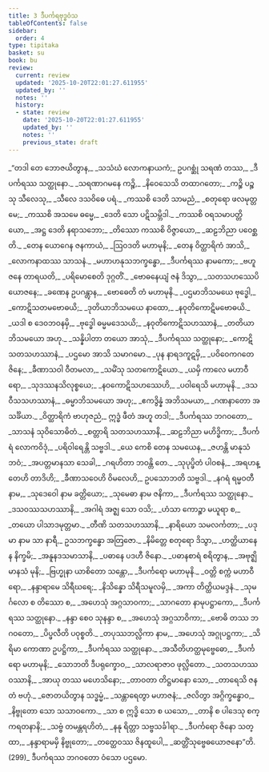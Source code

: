 ```yaml
---
title: 3 ဒီပင်္ကရဗုဒ္ဓဝံသ
tableOfContents: false
sidebar:
  order: 4
type: tipitaka
basket: su
book: bu
review:
  current: review
  updated: '2025-10-20T22:01:27.611955'
  updated_by: ''
  notes: ''
  history:
  - state: review
    date: '2025-10-20T22:01:27.611955'
    updated_by: ''
    notes: ''
    previous_state: draft
---
```



<DynamicBreadcrumb />


<ReviewStatus review={frontmatter.review} showDetails={true} />

<HypothesisAnnotation frontmatter={frontmatter} />

<Division number="1" book="bu" e="ch" v="21" p="321">

<Paragraph number="272" type="verses" book="bu">
_“တဒါ တေ ဘောဇယိတွာန,_  
_သသံဃံ လောကနာယကံ;_  
ဥပဂစ္ဆုံ သရဏံ တဿ,_  
_ဒီပင်္ကရဿ သတ္ထုနော._  

</Paragraph>

</Division>
<Division number="2" book="bu" e="ch" v="21" p="321">

<Paragraph number="273" type="verses" book="bu">
_သရဏာဂမနေ ကဉ္စိ,_  
_နိဝေသေသိ တထာဂတော;_  
_ကဉ္စိ ပဉ္စသု သီလေသု,_  
_သီလေ ဒသဝိဓေ ပရံ._  

</Paragraph>

</Division>
<Division number="3" book="bu" e="ch" v="21" p="321">

<Paragraph number="274" type="verses" book="bu">
_ကဿစိ ဒေတိ သာမညံ,_  
_စတုရော ဖလမုတ္တမေ;_  
_ကဿစိ အသမေ ဓမ္မေ,_  
_ဒေတိ သော ပဋိသမ္ဘိဒါ._  

</Paragraph>

</Division>
<Division number="4" book="bu" e="ch" v="21" p="321">

<Paragraph number="275" type="verses" book="bu">
_ကဿစိ ဝရသမာပတ္တိယော,_  
_အဋ္ဌ ဒေတိ နရာသဘော;_  
_တိဿော ကဿစိ ဝိဇ္ဇာယော,_  
_ဆဠဘိညာ ပဝေစ္ဆတိ._  

</Paragraph>

</Division>
<Division number="5" book="bu" e="ch" v="21" p="321">

<Paragraph number="276" type="verses" book="bu">
_တေန ယောဂေန ဇနကာယံ,_  
_ဩဝဒတိ မဟာမုနိ;_  
_တေန ဝိတ္ထာရိကံ အာသိ,_  
_လောကနာထဿ သာသနံ._  

</Paragraph>

</Division>
<Division number="6" book="bu" e="ch" v="21" p="321">

<Paragraph number="277" type="verses" book="bu">
_မဟာဟနုသဘက္ခန္ဓော,_  
_ဒီပင်္ကရဿ နာမကော;_  
_ဗဟူ ဇနေ တာရယတိ,_  
_ပရိမောစေတိ ဒုဂ္ဂတိံ._  

</Paragraph>

</Division>
<Division number="7" book="bu" e="ch" v="21" p="321">

<Paragraph number="278" type="verses" book="bu">
_ဗောဓနေယျံ ဇနံ ဒိသွာ,_  
_သတသဟဿေပိ ယောဇနေ;_  
_ခဏေန ဥပဂန္တွာန,_  
_ဗောဓေတိ တံ မဟာမုနိ._  

</Paragraph>

</Division>
<Division number="8" book="bu" e="ch" v="21" p="321">

<Paragraph number="279" type="verses" book="bu">
_ပဌမာဘိသမယေ ဗုဒ္ဓေါ,_  
_ကောဋိသတမဗောဓယိ;_  
_ဒုတိယာဘိသမယေ နာထော,_  
_နဝုတိကောဋိမဗောဓယိ._  

</Paragraph>

</Division>
<Division number="9" book="bu" e="ch" v="21" p="321">

<Paragraph number="280" type="verses" book="bu">
_ယဒါ စ ဒေဝဘဝနမှိ,_  
_ဗုဒ္ဓေါ ဓမ္မမဒေသယိ;_  
_နဝုတိကောဋိသဟဿာနံ,_  
_တတိယာဘိသမယော အဟု._  

</Paragraph>

</Division>
<Division number="10" book="bu" e="ch" v="21" p="321">

<Paragraph number="281" type="verses" book="bu">
_သန္နိပါတာ တယော အာသုံ,_  
_ဒီပင်္ကရဿ သတ္ထုနော;_  
_ကောဋိသတသဟဿာနံ,_  
_ပဌမော အာသိ သမာဂမော._  

</Paragraph>

</Division>
<Division number="11" book="bu" e="ch" v="21" p="322">

<Paragraph number="282" type="verses" book="bu">
_ပုန နာရဒကူဋမှိ,_  
_ပဝိဝေကဂတေ ဇိနေ;_  
_ခီဏာသဝါ ဝီတမလာ,_  
_သမိံသု သတကောဋိယော._  

</Paragraph>

</Division>
<Division number="12" book="bu" e="ch" v="21" p="322">

<Paragraph number="283" type="verses" book="bu">
_ယမှိ ကာလေ မဟာဝီရော,_  
_သုဒဿနသိလုစ္စယေ;_  
_နဝကောဋိသဟဿေဟိ,_  
_ပဝါရေသိ မဟာမုနိ._  

</Paragraph>

</Division>
<Division number="13" book="bu" e="ch" v="21" p="322">

<Paragraph number="284" type="verses" book="bu">
_ဒသဝီသသဟဿာနံ,_  
_ဓမ္မာဘိသမယော အဟု;_  
_ဧကဒွိန္နံ အဘိသမယာ,_  
_ဂဏနာတော အသင်္ခိယာ._  

</Paragraph>

</Division>
<Division number="14" book="bu" e="ch" v="21" p="322">

<Paragraph number="285" type="verses" book="bu">
_ဝိတ္ထာရိကံ ဗာဟုဇညံ,_  
ဣဒ္ဓံ ဖီတံ အဟူ တဒါ;_  
_ဒီပင်္ကရဿ ဘဂဝတော,_  
_သာသနံ သုဝိသောဓိတံ._  

</Paragraph>

</Division>
<Division number="15" book="bu" e="ch" v="21" p="322">

<Paragraph number="286" type="verses" book="bu">
_စတ္တာရိ သတသဟဿာနိ,_  
_ဆဠဘိညာ မဟိဒ္ဓိကာ;_  
_ဒီပင်္ကရံ လောကဝိဒုံ,_  
_ပရိဝါရေန္တိ သဗ္ဗဒါ._  

</Paragraph>

</Division>
<Division number="16" book="bu" e="ch" v="21" p="322">

<Paragraph number="287" type="verses" book="bu">
_ယေ ကေစိ တေန သမယေန,_  
_ဇဟန္တိ မာနုသံ ဘဝံ;_  
_အပတ္တမာနသာ သေခါ,_  
_ဂရဟိတာ ဘဝန္တိ တေ._  

</Paragraph>

</Division>
<Division number="17" book="bu" e="ch" v="21" p="322">

<Paragraph number="288" type="verses" book="bu">
_သုပုပ္ဖိတံ ပါဝစနံ,_  
_အရဟန္တေဟိ တာဒိဟိ;_  
_ခီဏာသဝေဟိ ဝိမလေဟိ,_  
ဥပသောဘတိ သဗ္ဗဒါ._  

</Paragraph>

</Division>
<Division number="18" book="bu" e="ch" v="21" p="322">

<Paragraph number="289" type="verses" book="bu">
_နဂရံ ရမ္မဝတီ နာမ,_  
_သုဒေဝေါ နာမ ခတ္တိယော;_  
_သုမေဓာ နာမ ဇနိကာ,_  
_ဒီပင်္ကရဿ သတ္ထုနော._  

</Paragraph>

</Division>
<Division number="19" book="bu" e="ch" v="21" p="322">

<Paragraph number="290" type="verses" book="bu">
_ဒသဝဿသဟဿာနိ,_  
_အဂါရံ အဇ္ဈ သော ဝသိ;_  
_ဟံသာ ကောဉ္စာ မယူရာ စ,_  
_တယော ပါသာဒမုတ္တမာ._  

</Paragraph>

</Division>
<Division number="20" book="bu" e="ch" v="21" p="322">

<Paragraph number="291" type="verses" book="bu">
_တီဏိ သတသဟဿာနိ,_  
_နာရိယော သမလင်္ကတာ;_  
_ပဒုမာ နာမ သာ နာရီ,_  
ဥသဘက္ခန္ဓော အတြဇော._  

</Paragraph>

</Division>
<Division number="21" book="bu" e="ch" v="21" p="322">

<Paragraph number="292" type="verses" book="bu">
_နိမိတ္တေ စတုရော ဒိသွာ,_  
_ဟတ္ထိယာနေန နိက္ခမိ;_  
_အနူနဒသမာသာနိ,_  
_ပဓာနေ ပဒဟီ ဇိနော._  

</Paragraph>

</Division>
<Division number="22" book="bu" e="ch" v="21" p="322">

<Paragraph number="293" type="verses" book="bu">
_ပဓာနစာရံ စရိတွာန,_  
_အဗုဇ္ဈိ မာနသံ မုနိ;_  
_ဗြဟ္မုနာ ယာစိတော သန္တော,_  
_ဒီပင်္ကရော မဟာမုနိ._  

</Paragraph>

</Division>
<Division number="23" book="bu" e="ch" v="21" p="322">

<Paragraph number="294" type="verses" book="bu">
_ဝတ္တိ စက္ကံ မဟာဝီရော,_  
_နန္ဒာရာမေ သိရီဃရေ;_  
_နိသိန္နော သိရီသမူလမှိ,_  
_အကာ တိတ္ထိယမဒ္ဒနံ._  

</Paragraph>

</Division>
<Division number="24" book="bu" e="ch" v="21" p="323">

<Paragraph number="295" type="verses" book="bu">
_သုမင်္ဂလော စ တိဿော စ,_  
_အဟေသုံ အဂ္ဂသာဝကာ;_  
_သာဂတော နာမုပဋ္ဌာကော,_  
_ဒီပင်္ကရဿ သတ္ထုနော._  

</Paragraph>

</Division>
<Division number="25" book="bu" e="ch" v="21" p="323">

<Paragraph number="296" type="verses" book="bu">
_နန္ဒာ စေဝ သုနန္ဒာ စ,_  
_အဟေသုံ အဂ္ဂသာဝိကာ;_  
_ဗောဓိ တဿ ဘဂဝတော,_  
_ပိပ္ဖလီတိ ပဝုစ္စတိ._  

</Paragraph>

</Division>
<Division number="26" book="bu" e="ch" v="21" p="323">

<Paragraph number="297" type="verses" book="bu">
_တပုဿဘလ္လိကာ နာမ,_  
_အဟေသုံ အဂ္ဂုပဋ္ဌကာ;_  
_သိရိမာ ကောဏာ ဥပဋ္ဌိကာ,_  
_ဒီပင်္ကရဿ သတ္ထုနော._  

</Paragraph>

</Division>
<Division number="27" book="bu" e="ch" v="21" p="323">

<Paragraph number="298" type="verses" book="bu">
_အသီတိဟတ္ထမုဗ္ဗေဓော,_  
_ဒီပင်္ကရော မဟာမုနိ;_  
_သောဘတိ ဒီပရုက္ခောဝ,_  
_သာလရာဇာဝ ဖုလ္လိတော._  

</Paragraph>

</Division>
<Division number="28" book="bu" e="ch" v="21" p="323">

<Paragraph number="299" type="verses" book="bu">
_သတသဟဿဝဿာနိ,_  
_အာယု တဿ မဟေသိနော;_  
_တာဝတာ တိဋ္ဌမာနော သော,_  
_တာရေသိ ဇနတံ ဗဟုံ._  

</Paragraph>

</Division>
<Division number="29" book="bu" e="ch" v="21" p="323">

<Paragraph number="300" type="verses" book="bu">
_ဇောတယိတွာန သဒ္ဓမ္မံ,_  
_သန္တာရေတွာ မဟာဇနံ;_  
_ဇလိတွာ အဂ္ဂိက္ခန္ဓောဝ,_  
_နိဗ္ဗုတော သော သသာဝကော._  

</Paragraph>

</Division>
<Division number="30" book="bu" e="ch" v="21" p="323">

<Paragraph number="301" type="verses" book="bu">
_သာ စ ဣဒ္ဓိ သော စ ယသော,_  
_တာနိ စ ပါဒေသု စက္ကရတနာနိ;_  
_သဗ္ဗံ တမန္တရဟိတံ,_  
_နနု ရိတ္တာ သဗ္ဗသင်္ခါရာ._  

</Paragraph>

</Division>
<Division number="31" book="bu" e="ch" v="21" p="323">

<Paragraph number="302" type="verses" book="bu">
_ဒီပင်္ကရော ဇိနော သတ္ထာ,_  
_နန္ဒာရာမမှိ နိဗ္ဗုတော;_  
_တတ္ထေဝဿ ဇိနထူပေါ,_  
_ဆတ္တိံသုဗ္ဗေဓယောဇနော”တိ. (299)_  


</Paragraph>
</Division>

<Paragraph number="303" type="center" book="bu">
ဒီပင်္ကရဿ ဘဂဝတော ဝံသော ပဌမော.
</Paragraph>